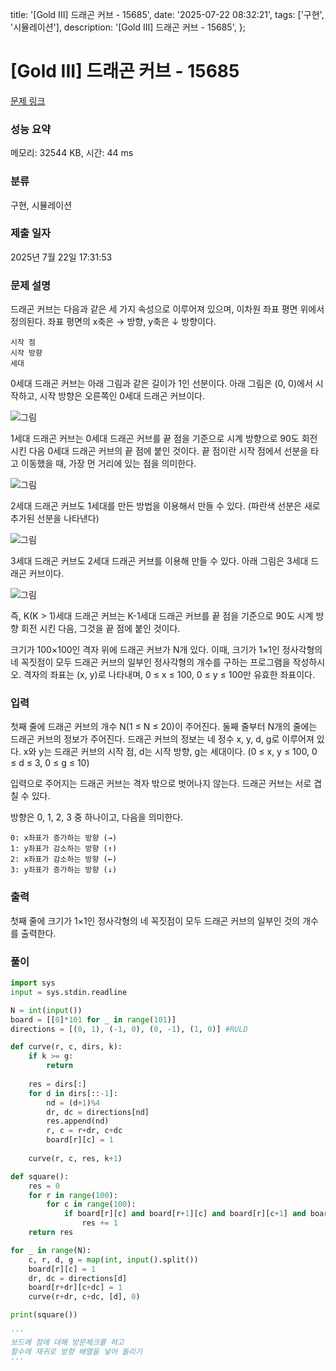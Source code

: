   title: '[Gold III] 드래곤 커브 - 15685',
  date: '2025-07-22 08:32:21',
  tags: ['구현', '시뮬레이션'],
  description: '[Gold III] 드래곤 커브 - 15685',
};

# [Gold III] 드래곤 커브 - 15685 

[문제 링크](https://www.acmicpc.net/problem/15685) 

### 성능 요약

메모리: 32544 KB, 시간: 44 ms

### 분류

구현, 시뮬레이션

### 제출 일자

2025년 7월 22일 17:31:53

### 문제 설명

드래곤 커브는 다음과 같은 세 가지 속성으로 이루어져 있으며, 이차원 좌표 평면 위에서 정의된다. 좌표 평면의 x축은 → 방향, y축은 ↓ 방향이다.

	시작 점
	시작 방향
	세대

0세대 드래곤 커브는 아래 그림과 같은 길이가 1인 선분이다. 아래 그림은 (0, 0)에서 시작하고, 시작 방향은 오른쪽인 0세대 드래곤 커브이다.

![그림](https://onlinejudgeimages.s3-ap-northeast-1.amazonaws.com/problem/15685/1.png)

1세대 드래곤 커브는 0세대 드래곤 커브를 끝 점을 기준으로 시계 방향으로 90도 회전시킨 다음 0세대 드래곤 커브의 끝 점에 붙인 것이다. 끝 점이란 시작 점에서 선분을 타고 이동했을 때, 가장 먼 거리에 있는 점을 의미한다.

![그림](https://onlinejudgeimages.s3-ap-northeast-1.amazonaws.com/problem/15685/2.png)

2세대 드래곤 커브도 1세대를 만든 방법을 이용해서 만들 수 있다. (파란색 선분은 새로 추가된 선분을 나타낸다)

![그림](https://onlinejudgeimages.s3-ap-northeast-1.amazonaws.com/problem/15685/3.png)

3세대 드래곤 커브도 2세대 드래곤 커브를 이용해 만들 수 있다. 아래 그림은 3세대 드래곤 커브이다.

![그림](https://onlinejudgeimages.s3-ap-northeast-1.amazonaws.com/problem/15685/4.png)

즉, K(K > 1)세대 드래곤 커브는 K-1세대 드래곤 커브를 끝 점을 기준으로 90도 시계 방향 회전 시킨 다음, 그것을 끝 점에 붙인 것이다.

크기가 100×100인 격자 위에 드래곤 커브가 N개 있다. 이때, 크기가 1×1인 정사각형의 네 꼭짓점이 모두 드래곤 커브의 일부인 정사각형의 개수를 구하는 프로그램을 작성하시오. 격자의 좌표는 (x, y)로 나타내며, 0 ≤ x ≤ 100, 0 ≤ y ≤ 100만 유효한 좌표이다.

### 입력 

 첫째 줄에 드래곤 커브의 개수 N(1 ≤ N ≤ 20)이 주어진다. 둘째 줄부터 N개의 줄에는 드래곤 커브의 정보가 주어진다. 드래곤 커브의 정보는 네 정수 x, y, d, g로 이루어져 있다. x와 y는 드래곤 커브의 시작 점, d는 시작 방향, g는 세대이다. (0 ≤ x, y ≤ 100, 0 ≤ d ≤ 3, 0 ≤ g ≤ 10)

입력으로 주어지는 드래곤 커브는 격자 밖으로 벗어나지 않는다. 드래곤 커브는 서로 겹칠 수 있다.

방향은 0, 1, 2, 3 중 하나이고, 다음을 의미한다.

	0: x좌표가 증가하는 방향 (→)
	1: y좌표가 감소하는 방향 (↑)
	2: x좌표가 감소하는 방향 (←)
	3: y좌표가 증가하는 방향 (↓)

### 출력 

 첫째 줄에 크기가 1×1인 정사각형의 네 꼭짓점이 모두 드래곤 커브의 일부인 것의 개수를 출력한다.

### 풀이
```python
import sys
input = sys.stdin.readline

N = int(input())
board = [[0]*101 for _ in range(101)]
directions = [(0, 1), (-1, 0), (0, -1), (1, 0)] #RULD

def curve(r, c, dirs, k):
    if k >= g:
        return
    
    res = dirs[:]
    for d in dirs[::-1]:
        nd = (d+1)%4
        dr, dc = directions[nd]
        res.append(nd)
        r, c = r+dr, c+dc
        board[r][c] = 1
    
    curve(r, c, res, k+1)

def square():
    res = 0
    for r in range(100):
        for c in range(100):
            if board[r][c] and board[r+1][c] and board[r][c+1] and board[r+1][c+1]:
                res += 1
    return res

for _ in range(N):
    c, r, d, g = map(int, input().split())
    board[r][c] = 1
    dr, dc = directions[d]
    board[r+dr][c+dc] = 1
    curve(r+dr, c+dc, [d], 0)

print(square())

'''
보드에 점에 대해 방문체크를 하고
함수에 재귀로 방향 배열을 넣어 돌리기
'''
```